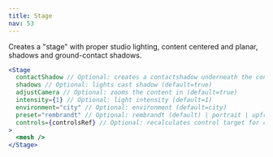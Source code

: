 ```yaml
---
title: Stage
nav: 53
---
```


Creates a "stage" with proper studio lighting, content centered and planar, shadows and ground-contact shadows.

```jsx
<Stage
  contactShadow // Optional: creates a contactshadow underneath the content (default=true)
  shadows // Optional: lights cast shadow (default=true)
  adjustCamera // Optional: zooms the content in (default=true)
  intensity={1} // Optional: light intensity (default=1)
  environment="city" // Optional: environment (default=city)
  preset="rembrandt" // Optional: rembrandt (default) | portrait | upfront | soft
  controls={controlsRef} // Optional: recalculates control target for correctness
>
  <mesh />
</Stage>
```

<!--

<StoryBook lib="drei"id="staging-usenormaltexture" /> -->
